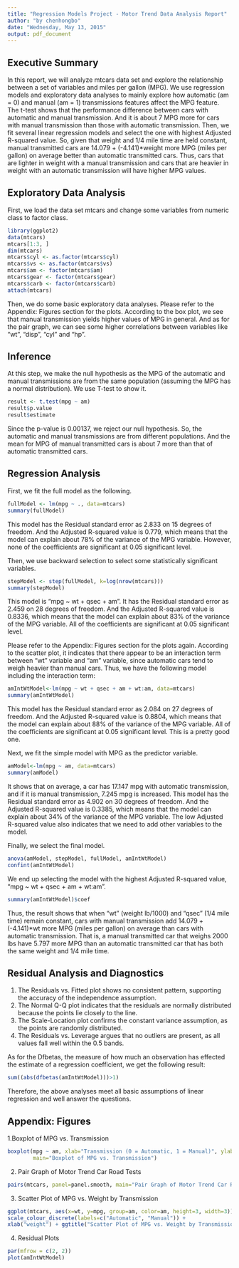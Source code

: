 ```yaml
---
title: "Regression Models Project - Motor Trend Data Analysis Report"
author: "by chenhongbo"
date: "Wednesday, May 13, 2015"
output: pdf_document
---
```

## Executive Summary  

In this report, we will analyze  mtcars  data set and explore the relationship between a set of variables and miles per gallon (MPG). We use regression models and exploratory data analyses to mainly explore how automatic (am = 0) and manual (am = 1) transmissions features affect the MPG feature. The t-test shows that the performance difference between cars with automatic and manual transmission. And it is about 7 MPG more for cars with manual transmission than those with automatic transmission. Then, we fit several linear regression models and select the one with highest Adjusted R-squared value. So, given that weight and 1/4 mile time are held constant, manual transmitted cars are 14.079 + (-4.141)*weight more MPG (miles per gallon) on average better than automatic transmitted cars. Thus, cars that are lighter in weight with a manual transmission and cars that are heavier in weight with an automatic transmission will have higher MPG values.

## Exploratory Data Analysis

First, we load the data set  mtcars  and change some variables from  numeric  class to  factor  class. 

```r
library(ggplot2)
data(mtcars)
mtcars[1:3, ]
dim(mtcars)
mtcars$cyl <- as.factor(mtcars$cyl)
mtcars$vs <- as.factor(mtcars$vs)
mtcars$am <- factor(mtcars$am)
mtcars$gear <- factor(mtcars$gear)
mtcars$carb <- factor(mtcars$carb)
attach(mtcars)
```

Then, we do some basic exploratory data analyses. Please refer to the Appendix: Figures section for the plots. According to the box plot, we see that manual transmission yields higher values of MPG in general. And as for the pair graph, we can see some higher correlations between variables like "wt", "disp", "cyl" and "hp". 

## Inference  

At this step, we make the null hypothesis as the MPG of the automatic and manual transmissions are from the same population (assuming the MPG has a normal distribution). We use T-test to show it. 

```r
result <- t.test(mpg ~ am)
result$p.value
result$estimate
```

Since the p-value is 0.00137, we reject our null hypothesis. So, the automatic and manual transmissions are from different populations. And the mean for MPG of manual transmitted cars is about 7 more than that of automatic transmitted cars. 

## Regression Analysis  

First, we fit the full model as the following. 

```r
fullModel <- lm(mpg ~ ., data=mtcars)
summary(fullModel)
```

This model has the Residual standard error as 2.833 on 15 degrees of freedom. And the Adjusted R-squared value is 0.779, which means that the model can explain about 78% of the variance of the MPG variable. However, none of the coefficients are significant at 0.05 significant level. 

Then, we use backward selection to select some statistically significant variables.   

```r
stepModel <- step(fullModel, k=log(nrow(mtcars)))
summary(stepModel)
```

This model is "mpg ~ wt + qsec + am". It has the Residual standard error as 2.459 on 28 degrees of freedom. And the Adjusted R-squared value is 0.8336, which means that the model can explain about 83% of the variance of the MPG variable. All of the coefficients are significant at 0.05 significant level. 

Please refer to the Appendix: Figures section for the plots again. According to the scatter plot, it indicates that there appear to be an interaction term between "wt" variable and "am" variable, since automatic cars tend to weigh heavier than manual cars. Thus, we have the following model including the interaction term: 


```r
amIntWtModel<-lm(mpg ~ wt + qsec + am + wt:am, data=mtcars)
summary(amIntWtModel)
```

This model has the Residual standard error as 2.084 on 27 degrees of freedom. And the Adjusted R-squared value is 0.8804, which means that the model can explain about 88% of the variance of the MPG variable. All of the coefficients are significant at 0.05 significant level. This is a pretty good one. 

Next, we fit the simple model with MPG as the predictor variable. 


```r
amModel<-lm(mpg ~ am, data=mtcars)
summary(amModel)
```

It shows that on average, a car has 17.147 mpg with automatic transmission, and if it is manual transmission, 7.245 mpg is increased. This model has the Residual standard error as 4.902 on 30 degrees of freedom. And the Adjusted R-squared value is 0.3385, which means that the model can explain about 34% of the variance of the MPG variable. The low Adjusted R-squared value also indicates that we need to add other variables to the model. 

Finally, we select the final model. 


```r
anova(amModel, stepModel, fullModel, amIntWtModel)
confint(amIntWtModel)
```

We end up selecting the model with the highest Adjusted R-squared value, "mpg ~ wt + qsec + am + wt:am". 

```r
summary(amIntWtModel)$coef
```

Thus, the result shows that when "wt" (weight lb/1000) and "qsec" (1/4 mile time) remain constant, cars with manual transmission add 14.079 + (-4.141)*wt more MPG (miles per gallon) on average than cars with automatic transmission. That is, a manual transmitted car that weighs 2000 lbs have 5.797 more MPG than an automatic transmitted car that has both the same weight and 1/4 mile time. 

## Residual Analysis and Diagnostics  

 1. The Residuals vs. Fitted plot shows no consistent pattern, supporting the accuracy of the independence assumption.
 2. The Normal Q-Q plot indicates that the residuals are normally distributed because the points lie closely to the line.
 3. The Scale-Location plot confirms the constant variance assumption, as the points are randomly distributed.
 4. The Residuals vs. Leverage argues that no outliers are present, as all values fall well within the 0.5 bands. 

As for the Dfbetas, the measure of how much an observation has effected the estimate of a regression coefficient, we get the following result: 


```r
sum((abs(dfbetas(amIntWtModel)))>1)
```

Therefore, the above analyses meet all basic assumptions of linear regression and well answer the questions.  

## Appendix: Figures  

1.Boxplot of MPG vs. Transmission 

```r
boxplot(mpg ~ am, xlab="Transmission (0 = Automatic, 1 = Manual)", ylab="MPG",
        main="Boxplot of MPG vs. Transmission")
```

2. Pair Graph of Motor Trend Car Road Tests  

```r
pairs(mtcars, panel=panel.smooth, main="Pair Graph of Motor Trend Car Road Tests")
```


3. Scatter Plot of MPG vs. Weight by Transmission  

```r
ggplot(mtcars, aes(x=wt, y=mpg, group=am, color=am, height=3, width=3)) + geom_point() +  
scale_colour_discrete(labels=c("Automatic", "Manual")) + 
xlab("weight") + ggtitle("Scatter Plot of MPG vs. Weight by Transmission")
```


4. Residual Plots

```r
par(mfrow = c(2, 2))
plot(amIntWtModel)
```
